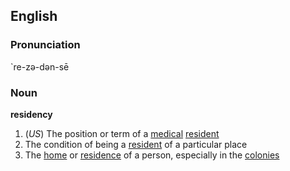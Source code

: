 ==English==
===Pronunciation===
`re-zə-dən-sē
===Noun===
'''residency'''
#(''US'') The position or term of a [[medical]] [[resident]]
# The condition of being a [[resident]] of a particular place
# The [[home]] or [[residence]] of a person, especially in the [[colonies]]